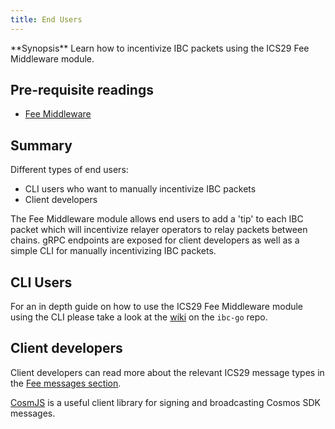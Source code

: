 ```yaml
---
title: End Users
---
```


<Note>
**Synopsis**
Learn how to incentivize IBC packets using the ICS29 Fee Middleware module.
</Note>

## Pre-requisite readings

* [Fee Middleware](/docs/ibc/v7.8.x/middleware/ics29-fee/overview.mdx)

## Summary

Different types of end users:

* CLI users who want to manually incentivize IBC packets
* Client developers

The Fee Middleware module allows end users to add a 'tip' to each IBC packet which will incentivize relayer operators to relay packets between chains. gRPC endpoints are exposed for client developers as well as a simple CLI for manually incentivizing IBC packets.

## CLI Users

For an in depth guide on how to use the ICS29 Fee Middleware module using the CLI please take a look at the [wiki](https://github.com/cosmos/ibc-go/wiki/Fee-enabled-fungible-token-transfers#asynchronous-incentivization-of-a-fungible-token-transfer) on the `ibc-go` repo.

## Client developers

Client developers can read more about the relevant ICS29 message types in the [Fee messages section](/docs/ibc/v7.8.x/middleware/ics29-fee/msgs.mdx).

[CosmJS](https://github.com/cosmos/cosmjs) is a useful client library for signing and broadcasting Cosmos SDK messages.
